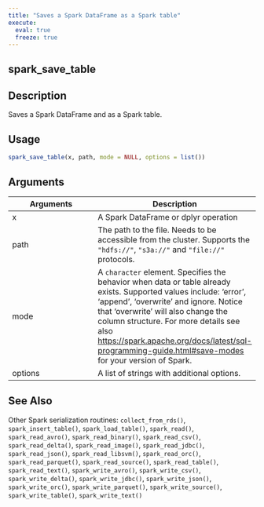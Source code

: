 ```yaml
---
title: "Saves a Spark DataFrame as a Spark table"
execute:
  eval: true
  freeze: true
---
```


## spark_save_table

## Description
Saves a Spark DataFrame and as a Spark table.


## Usage
```r
spark_save_table(x, path, mode = NULL, options = list())
```

## Arguments
|Arguments|Description|
|---|---|
| x | A Spark DataFrame or dplyr operation |
| path | The path to the file. Needs to be accessible from the cluster. Supports the `"hdfs://"`, `"s3a://"` and `"file://"` protocols. |
| mode | A `character` element. Specifies the behavior when data or table already exists. Supported values include: 'error', 'append', 'overwrite' and ignore. Notice that 'overwrite' will also change the column structure.  For more details see also <https://spark.apache.org/docs/latest/sql-programming-guide.html#save-modes> for your version of Spark. |
| options | A list of strings with additional options. |







## See Also
Other Spark serialization routines: `collect_from_rds()`, `spark_insert_table()`, `spark_load_table()`, `spark_read()`, `spark_read_avro()`, `spark_read_binary()`, `spark_read_csv()`, `spark_read_delta()`, `spark_read_image()`, `spark_read_jdbc()`, `spark_read_json()`, `spark_read_libsvm()`, `spark_read_orc()`, `spark_read_parquet()`, `spark_read_source()`, `spark_read_table()`, `spark_read_text()`, `spark_write_avro()`, `spark_write_csv()`, `spark_write_delta()`, `spark_write_jdbc()`, `spark_write_json()`, `spark_write_orc()`, `spark_write_parquet()`, `spark_write_source()`, `spark_write_table()`, `spark_write_text()`

